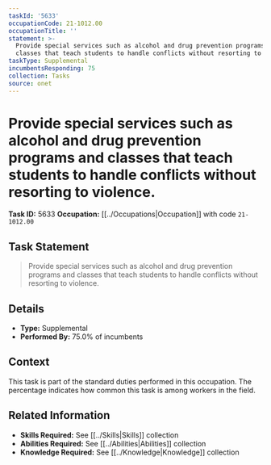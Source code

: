 ```yaml
---
taskId: '5633'
occupationCode: 21-1012.00
occupationTitle: ''
statement: >-
  Provide special services such as alcohol and drug prevention programs and
  classes that teach students to handle conflicts without resorting to violence.
taskType: Supplemental
incumbentsResponding: 75
collection: Tasks
source: onet
---
```

# Provide special services such as alcohol and drug prevention programs and classes that teach students to handle conflicts without resorting to violence.

**Task ID:** 5633
**Occupation:** [[../Occupations|Occupation]] with code `21-1012.00`

## Task Statement

> Provide special services such as alcohol and drug prevention programs and classes that teach students to handle conflicts without resorting to violence.

## Details

- **Type:** Supplemental
- **Performed By:** 75.0% of incumbents

## Context

This task is part of the standard duties performed in this occupation. The percentage indicates how common this task is among workers in the field.

## Related Information

- **Skills Required:** See [[../Skills|Skills]] collection
- **Abilities Required:** See [[../Abilities|Abilities]] collection
- **Knowledge Required:** See [[../Knowledge|Knowledge]] collection
